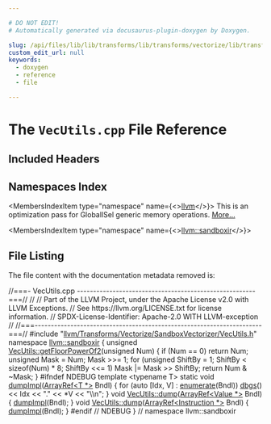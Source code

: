 ```yaml
---

# DO NOT EDIT!
# Automatically generated via docusaurus-plugin-doxygen by Doxygen.

slug: /api/files/lib/lib/transforms/lib/transforms/vectorize/lib/transforms/vectorize/sandboxvectorizer/vecutils-cpp
custom_edit_url: null
keywords:
  - doxygen
  - reference
  - file

---
```





# The `VecUtils.cpp` File Reference

<DoxygenPage pluginConfig={pluginConfig}>



## Included Headers

<IncludesList>
<IncludesListItem
  filePath="llvm/Transforms/Vectorize/SandboxVectorizer/VecUtils.h"
  permalink="/docs/api/files/include/include/llvm/include/llvm/transforms/include/llvm/transforms/vectorize/include/llvm/transforms/vectorize/sandboxvectorizer/vecutils-h"
  isLocal="true" />
</IncludesList>

## Namespaces Index

<MembersIndex>

<MembersIndexItem
  type="namespace"
  name={<><a href="/docs/api/namespaces/llvm">llvm</a></>}>
This is an optimization pass for GlobalISel generic memory operations. <a href="/docs/api/namespaces/llvm/#details">More...</a>
</MembersIndexItem>

<MembersIndexItem
  type="namespace"
  name={<><a href="/docs/api/namespaces/llvm/sandboxir">llvm::sandboxir</a></>}>
</MembersIndexItem>

</MembersIndex>


## File Listing

The file content with the documentation metadata removed is:

<ProgramListing>

<Link id="l00001" /><CodeLine lineNumber="1"><Highlight kind="comment">//===- VecUtils.cpp -------------------------------------------------------===//</Highlight><Highlight kind="normal"></Highlight></CodeLine>
<Link id="l00002" /><CodeLine lineNumber="2"><Highlight kind="normal"></Highlight><Highlight kind="comment">//</Highlight><Highlight kind="normal"></Highlight></CodeLine>
<Link id="l00003" /><CodeLine lineNumber="3"><Highlight kind="normal"></Highlight><Highlight kind="comment">// Part of the LLVM Project, under the Apache License v2.0 with LLVM Exceptions.</Highlight><Highlight kind="normal"></Highlight></CodeLine>
<Link id="l00004" /><CodeLine lineNumber="4"><Highlight kind="normal"></Highlight><Highlight kind="comment">// See https://llvm.org/LICENSE.txt for license information.</Highlight><Highlight kind="normal"></Highlight></CodeLine>
<Link id="l00005" /><CodeLine lineNumber="5"><Highlight kind="normal"></Highlight><Highlight kind="comment">// SPDX-License-Identifier: Apache-2.0 WITH LLVM-exception</Highlight><Highlight kind="normal"></Highlight></CodeLine>
<Link id="l00006" /><CodeLine lineNumber="6"><Highlight kind="normal"></Highlight><Highlight kind="comment">//</Highlight><Highlight kind="normal"></Highlight></CodeLine>
<Link id="l00007" /><CodeLine lineNumber="7"><Highlight kind="normal"></Highlight><Highlight kind="comment">//===----------------------------------------------------------------------===//</Highlight><Highlight kind="normal"></Highlight></CodeLine>
<Link id="l00008" /><CodeLine lineNumber="8"><Highlight kind="normal"></Highlight></CodeLine>
<Link id="l00009" /><CodeLine lineNumber="9"><Highlight kind="normal"></Highlight><Highlight kind="preprocessor">#include &quot;<a href="/docs/api/files/include/include/llvm/include/llvm/transforms/include/llvm/transforms/vectorize/include/llvm/transforms/vectorize/sandboxvectorizer/vecutils-h">llvm/Transforms/Vectorize/SandboxVectorizer/VecUtils.h</a>&quot;</Highlight><Highlight kind="normal"></Highlight></CodeLine>
<Link id="l00010" /><CodeLine lineNumber="10"><Highlight kind="normal"></Highlight></CodeLine>
<Link id="l00011" /><CodeLine lineNumber="11"><Highlight kind="normal"></Highlight><Highlight kind="keyword">namespace </Highlight><Highlight kind="normal"><a href="/docs/api/namespaces/llvm/sandboxir">llvm::sandboxir</a> &#123;</Highlight></CodeLine>
<Link id="l00012" /><CodeLine lineNumber="12"><Highlight kind="normal"></Highlight></CodeLine>
<Link id="l00013" /><CodeLine lineNumber="13" lineLink="/docs/api/classes/llvm/sandboxir/vecutils/#afa56faa35b026a814f2fd65fd3016a4d"><Highlight kind="normal"></Highlight><Highlight kind="keywordtype">unsigned</Highlight><Highlight kind="normal"> <a href="/docs/api/classes/llvm/sandboxir/vecutils/#afa56faa35b026a814f2fd65fd3016a4d">VecUtils::getFloorPowerOf2</a>(</Highlight><Highlight kind="keywordtype">unsigned</Highlight><Highlight kind="normal"> Num) &#123;</Highlight></CodeLine>
<Link id="l00014" /><CodeLine lineNumber="14"><Highlight kind="normal">  </Highlight><Highlight kind="keywordflow">if</Highlight><Highlight kind="normal"> (Num == 0)</Highlight></CodeLine>
<Link id="l00015" /><CodeLine lineNumber="15"><Highlight kind="normal">    </Highlight><Highlight kind="keywordflow">return</Highlight><Highlight kind="normal"> Num;</Highlight></CodeLine>
<Link id="l00016" /><CodeLine lineNumber="16"><Highlight kind="normal">  </Highlight><Highlight kind="keywordtype">unsigned</Highlight><Highlight kind="normal"> Mask = Num;</Highlight></CodeLine>
<Link id="l00017" /><CodeLine lineNumber="17"><Highlight kind="normal">  Mask &gt;&gt;= 1;</Highlight></CodeLine>
<Link id="l00018" /><CodeLine lineNumber="18"><Highlight kind="normal">  </Highlight><Highlight kind="keywordflow">for</Highlight><Highlight kind="normal"> (</Highlight><Highlight kind="keywordtype">unsigned</Highlight><Highlight kind="normal"> ShiftBy = 1; ShiftBy &lt; </Highlight><Highlight kind="keyword">sizeof</Highlight><Highlight kind="normal">(Num) &#42; 8; ShiftBy &lt;&lt;= 1)</Highlight></CodeLine>
<Link id="l00019" /><CodeLine lineNumber="19"><Highlight kind="normal">    Mask |= Mask &gt;&gt; ShiftBy;</Highlight></CodeLine>
<Link id="l00020" /><CodeLine lineNumber="20"><Highlight kind="normal">  </Highlight><Highlight kind="keywordflow">return</Highlight><Highlight kind="normal"> Num &amp; ~Mask;</Highlight></CodeLine>
<Link id="l00021" /><CodeLine lineNumber="21"><Highlight kind="normal">&#125;</Highlight></CodeLine>
<Link id="l00022" /><CodeLine lineNumber="22"><Highlight kind="normal"></Highlight></CodeLine>
<Link id="l00023" /><CodeLine lineNumber="23"><Highlight kind="normal"></Highlight><Highlight kind="preprocessor">#ifndef NDEBUG</Highlight><Highlight kind="normal"></Highlight></CodeLine>
<Link id="l00024" /><CodeLine lineNumber="24" lineLink="/docs/api/namespaces/llvm/sandboxir/#a7f6b25229a7e3078033a78f5c7411779"><Highlight kind="normal"></Highlight><Highlight kind="keyword">template</Highlight><Highlight kind="normal"> &lt;</Highlight><Highlight kind="keyword">typename</Highlight><Highlight kind="normal"> T&gt; </Highlight><Highlight kind="keyword">static</Highlight><Highlight kind="normal"> </Highlight><Highlight kind="keywordtype">void</Highlight><Highlight kind="normal"> <a href="/docs/api/namespaces/llvm/sandboxir/#a7f6b25229a7e3078033a78f5c7411779">dumpImpl</a>(<a href="/docs/api/classes/llvm/arrayref">ArrayRef&lt;T &#42;&gt;</a> Bndl) &#123;</Highlight></CodeLine>
<Link id="l00025" /><CodeLine lineNumber="25"><Highlight kind="normal">  </Highlight><Highlight kind="keywordflow">for</Highlight><Highlight kind="normal"> (</Highlight><Highlight kind="keyword">auto</Highlight><Highlight kind="normal"> &#91;Idx, V&#93; : <a href="/docs/api/namespaces/llvm/#a206e2134ddd2312c3488d0632d98f554">enumerate</a>(Bndl))</Highlight></CodeLine>
<Link id="l00026" /><CodeLine lineNumber="26"><Highlight kind="normal">    <a href="/docs/api/namespaces/llvm/#a7c46c742c31be54870e2038048e6b391">dbgs</a>() &lt;&lt; Idx &lt;&lt; </Highlight><Highlight kind="stringliteral">&quot;.&quot;</Highlight><Highlight kind="normal"> &lt;&lt; &#42;V &lt;&lt; </Highlight><Highlight kind="stringliteral">&quot;\\n&quot;</Highlight><Highlight kind="normal">;</Highlight></CodeLine>
<Link id="l00027" /><CodeLine lineNumber="27"><Highlight kind="normal">&#125;</Highlight></CodeLine>
<Link id="l00028" /><CodeLine lineNumber="28" lineLink="/docs/api/classes/llvm/sandboxir/vecutils/#a5aab9851dfd9576a31b7deb39728fcfe"><Highlight kind="normal"></Highlight><Highlight kind="keywordtype">void</Highlight><Highlight kind="normal"> <a href="/docs/api/classes/llvm/sandboxir/vecutils/#a5aab9851dfd9576a31b7deb39728fcfe">VecUtils::dump</a>(<a href="/docs/api/classes/llvm/arrayref">ArrayRef&lt;Value &#42;&gt;</a> Bndl) &#123; <a href="/docs/api/namespaces/llvm/sandboxir/#a7f6b25229a7e3078033a78f5c7411779">dumpImpl</a>(Bndl); &#125;</Highlight></CodeLine>
<Link id="l00029" /><CodeLine lineNumber="29" lineLink="/docs/api/classes/llvm/sandboxir/vecutils/#af4f8bdb4c31b7fb7c5d32f6c6c0cf195"><Highlight kind="normal"></Highlight><Highlight kind="keywordtype">void</Highlight><Highlight kind="normal"> <a href="/docs/api/classes/llvm/sandboxir/vecutils/#a5aab9851dfd9576a31b7deb39728fcfe">VecUtils::dump</a>(<a href="/docs/api/classes/llvm/arrayref">ArrayRef&lt;Instruction &#42;&gt;</a> Bndl) &#123; <a href="/docs/api/namespaces/llvm/sandboxir/#a7f6b25229a7e3078033a78f5c7411779">dumpImpl</a>(Bndl); &#125;</Highlight></CodeLine>
<Link id="l00030" /><CodeLine lineNumber="30"><Highlight kind="normal"></Highlight><Highlight kind="preprocessor">#endif </Highlight><Highlight kind="comment">// NDEBUG</Highlight><Highlight kind="normal"></Highlight></CodeLine>
<Link id="l00031" /><CodeLine lineNumber="31"><Highlight kind="normal"></Highlight></CodeLine>
<Link id="l00032" /><CodeLine lineNumber="32"><Highlight kind="normal">&#125; </Highlight><Highlight kind="comment">// namespace llvm::sandboxir</Highlight><Highlight kind="normal"></Highlight></CodeLine>

</ProgramListing>


</DoxygenPage>
